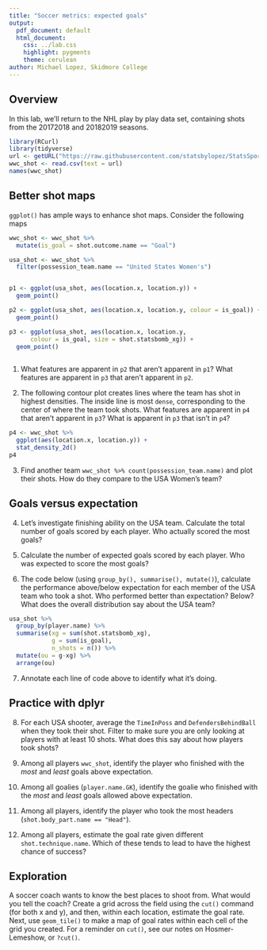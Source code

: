 ---
title: "Soccer metrics: expected goals"
output:
  pdf_document: default
  html_document:
    css: ../lab.css
    highlight: pygments
    theme: cerulean
author: Michael Lopez, Skidmore College
---


## Overview

In this lab, we'll return to the NHL play by play data set, containing shots from the 20172018 and 20182019 seasons.

```{r, eval = FALSE}
library(RCurl)
library(tidyverse)
url <- getURL("https://raw.githubusercontent.com/statsbylopez/StatsSports/master/Data/sb_shot_data.csv")
wwc_shot <- read.csv(text = url)
names(wwc_shot)
```

## Better shot maps

`ggplot()` has ample ways to enhance shot maps. Consider the following maps

```{r, eval = FALSE}
wwc_shot <- wwc_shot %>% 
  mutate(is_goal = shot.outcome.name == "Goal")

usa_shot <- wwc_shot %>% 
  filter(possession_team.name == "United States Women's")


p1 <- ggplot(usa_shot, aes(location.x, location.y)) + 
  geom_point() 

p2 <- ggplot(usa_shot, aes(location.x, location.y, colour = is_goal)) + 
  geom_point() 

p3 <- ggplot(usa_shot, aes(location.x, location.y, 
      colour = is_goal, size = shot.statsbomb_xg)) + 
  geom_point() 
  
```

1. What features are apparent in `p2` that aren't apparent in `p1`?  What features are apparent in `p3` that aren't apparent in `p2`.

2. The following contour plot creates lines where the team has shot in highest densities. The inside line is most `dense`, corresponding to the center of where the team took shots. What features are apparent in `p4` that aren't apparent in `p3`? What is apparent in `p3` that isn't in `p4`?

```{r, eval = FALSE}
p4 <- wwc_shot %>% 
  ggplot(aes(location.x, location.y)) + 
  stat_density_2d()
p4
```


3. Find another team `wwc_shot %>% count(possession_team.name)` and plot their shots. How do they compare to the USA Women's team?

## Goals versus expectation

4. Let's investigate finishing ability on the USA team. Calculate the total number of goals scored by each player. Who actually scored the most goals?

5. Calculate the number of expected goals scored by each player. Who was expected to score the most goals?

6. The code below (using `group_by(), summarise(), mutate()`), calculate the performance above/below expectation for each member of the USA team who took a shot. Who performed better than expectation? Below?  What does the overall distribution say about the USA team?

```{r, eval = FALSE}
usa_shot %>% 
  group_by(player.name) %>% 
  summarise(xg = sum(shot.statsbomb_xg), 
            g = sum(is_goal), 
            n_shots = n()) %>% 
  mutate(ou = g-xg) %>% 
  arrange(ou)
```

7. Annotate each line of code above to identify what it's doing. 

## Practice with dplyr

8. For each USA shooter, average the `TimeInPoss` and `DefendersBehindBall` when they took their shot. Filter to make sure you are only looking at players with at least 10 shots. What does this say about how players took shots?

9. Among all players `wwc_shot`, identify the player who finished with the *most* and *least* goals above expectation.

10. Among all goalies (`player.name.GK`), identify the goalie who finished with the *most* and *least* goals allowed above expectation. 

11. Among all players, identify the player who took the most headers (`shot.body_part.name == "Head"`).

12. Among all players, estimate the goal rate given different `shot.technique.name`. Which of these tends to lead to have the highest chance of success?

## Exploration

A soccer coach wants to know the best places to shoot from. What would you tell the coach?  Create a grid across the field using the `cut()` command (for both x and y), and then, within each location, estimate the goal rate. Next, use `geom_tile()` to make a map of goal rates within each cell of the grid you created. For a reminder on `cut()`, see our notes on Hosmer-Lemeshow, or `?cut()`.




